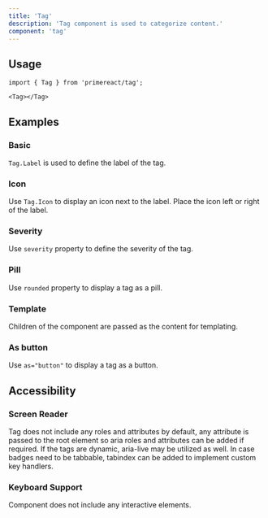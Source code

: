 ```yaml
---
title: 'Tag'
description: 'Tag component is used to categorize content.'
component: 'tag'
---
```


## Usage

```tsx
import { Tag } from 'primereact/tag';
```

```tsx
<Tag></Tag>
```

## Examples

### Basic

`Tag.Label` is used to define the label of the tag.

<DocComponentViewer name="tag:basic-demo" />

### Icon

Use `Tag.Icon` to display an icon next to the label. Place the icon left or right of the label.

<DocComponentViewer name="tag:icon-demo" />

### Severity

Use `severity` property to define the severity of the tag.

<DocComponentViewer name="tag:severity-demo" />

### Pill

Use `rounded` property to display a tag as a pill.

<DocComponentViewer name="tag:pill-demo" />

### Template

Children of the component are passed as the content for templating.

<DocComponentViewer name="tag:template-demo" />

### As button

Use `as="button"` to display a tag as a button.

<DocComponentViewer name="tag:button-demo" />

## Accessibility

### Screen Reader

Tag does not include any roles and attributes by default, any attribute is passed to the root element so aria roles and attributes can be added if required. If the tags are dynamic, aria-live may be utilized as well. In case badges need to be tabbable, tabindex can be added to implement custom key handlers.

### Keyboard Support

Component does not include any interactive elements.
